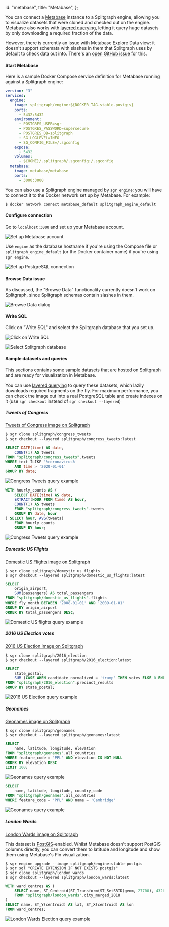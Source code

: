   id: "metabase",
  title: "Metabase",
};

You can connect a [Metabase](https://www.metabase.com/) instance to a Splitgraph engine,
allowing you to visualize datasets that were cloned and checked out on the engine. Metabase
also works with [layered querying](../large-datasets/layered-querying), letting it query
huge datasets by only downloading a required fraction of the data.

However, there is currently an issue with Metabase Explore Data view: it doesn't support schemata with slashes in them that Splitgraph uses by default to check data out into. There's an [open GitHub issue](https://github.com/metabase/metabase/issues/12450) for this.

#### Start Metabase

Here is a sample Docker Compose service definition for Metabase running against a Splitgraph engine:

```yaml
version: "3"
services:
  engine:
    image: splitgraph/engine:${DOCKER_TAG-stable-postgis}
    ports:
      - 5432:5432
    environment:
      - POSTGRES_USER=sgr
      - POSTGRES_PASSWORD=supersecure
      - POSTGRES_DB=splitgraph
      - SG_LOGLEVEL=INFO
      - SG_CONFIG_FILE=/.sgconfig
    expose:
      - 5432
    volumes:
      - ${HOME}/.splitgraph/.sgconfig:/.sgconfig
  metabase:
    image: metabase/metabase
    ports:
      - 3000:3000
```

You can also use a Splitgraph engine managed by [`sgr engine`](../sgr/engine-management/engine-add): you will have to connect it to the Docker network set up by Metabase. For example:

```shell-session
$ docker network connect metabase_default splitgraph_engine_default
```

#### Configure connection

Go to `localhost:3000` and set up your Metabase account.

![Set up Metabase account](https://raw.githubusercontent.com/splitgraph/splitgraph.com/master/content/docs/0700_integrating-splitgraph/images/metabase/1_initial_setup.png)

Use `engine` as the database hostname if you're using the Compose file or `splitgraph_engine_default` (or the Docker container name) if you're using `sgr engine`.

![Set up PostgreSQL connection](https://raw.githubusercontent.com/splitgraph/splitgraph.com/master/content/docs/0700_integrating-splitgraph/images/metabase/2_database_setup.png)

#### Browse Data issue

As discussed, the "Browse Data" functionality currently doesn't work on Splitgraph, since
Splitgraph schemas contain slashes in them.

![Browse Data dialog](https://raw.githubusercontent.com/splitgraph/splitgraph.com/master/content/docs/0700_integrating-splitgraph/images/metabase/3_browse_data.png)

#### Write SQL

Click on "Write SQL" and select the Splitgraph database that you set up.

![Click on Write SQL](https://raw.githubusercontent.com/splitgraph/splitgraph.com/master/content/docs/0700_integrating-splitgraph/images/metabase/4_write_sql.png)

![Select Splitgraph database](https://raw.githubusercontent.com/splitgraph/splitgraph.com/master/content/docs/0700_integrating-splitgraph/images/metabase/5_select_database.png)

#### Sample datasets and queries

This sections contains some sample datasets that are hosted on Splitgraph and are ready for visualization
in Metabase.

You can use [layered querying](../large-datasets/layered-querying) to query these datasets, which
lazily downloads required fragments on the fly. For maximum performance, you can check the image
out into a real PostgreSQL table and create indexes on it (use `sgr checkout` instead of `sgr checkout --layered`)

##### Tweets of Congress

[Tweets of Congress image on Splitgraph](/splitgraph/congress_tweets)

```shell-session
$ sgr clone splitgraph/congress_tweets
$ sgr checkout --layered splitgraph/congress_tweets:latest
```

```sql
SELECT DATE(time) AS date,
    COUNT(1) AS tweets
FROM "splitgraph/congress_tweets".tweets
WHERE text ILIKE '%coronavirus%'
    AND time > '2020-01-01'
GROUP BY date;
```

![Congress Tweets query example](https://raw.githubusercontent.com/splitgraph/splitgraph.com/master/content/docs/0700_integrating-splitgraph/images/metabase/6_congress_tweets.png)

```sql
WITH hourly_counts AS (
    SELECT DATE(time) AS date,
    EXTRACT(HOUR FROM time) AS hour,
    COUNT(1) AS tweets
    FROM "splitgraph/congress_tweets".tweets
    GROUP BY date, hour
) SELECT hour, AVG(tweets)
    FROM hourly_counts
    GROUP BY hour;
```

![Congress Tweets query example](https://raw.githubusercontent.com/splitgraph/splitgraph.com/master/content/docs/0700_integrating-splitgraph/images/metabase/7_congress_tweets.png)

##### Domestic US Flights

[Domestic US Flights image on Splitgraph](/splitgraph/domestic_us_flights)

```shell-session
$ sgr clone splitgraph/domestic_us_flights
$ sgr checkout --layered splitgraph/domestic_us_flights:latest
```

```sql
SELECT
    origin_airport,
    SUM(passengers) AS total_passengers
FROM "splitgraph/domestic_us_flights".flights
WHERE fly_month BETWEEN '2008-01-01' AND '2009-01-01'
GROUP BY origin_airport
ORDER BY total_passengers DESC;
```

![Domestic US flights query example](https://raw.githubusercontent.com/splitgraph/splitgraph.com/master/content/docs/0700_integrating-splitgraph/images/metabase/8_domestic_us_flights.png)

##### 2016 US Election votes

[2016 US Election image on Splitgraph](/splitgraph/2016_election)

```shell-session
$ sgr clone splitgraph/2016_election
$ sgr checkout --layered splitgraph/2016_election:latest
```

```sql
SELECT
    state_postal,
    SUM (CASE WHEN candidate_normalized = 'trump' THEN votes ELSE 0 END) / SUM(votes) * 100 AS trump_vote_percentage
FROM "splitgraph/2016_election".precinct_results
GROUP BY state_postal;
```

![2016 US Election query example](https://raw.githubusercontent.com/splitgraph/splitgraph.com/master/content/docs/0700_integrating-splitgraph/images/metabase/9_us_election.png)

##### Geonames

[Geonames image on Splitgraph](/splitgraph/geonames)

```shell-session
$ sgr clone splitgraph/geonames
$ sgr checkout --layered splitgraph/geonames:latest
```

```sql
SELECT
    name, latitude, longitude, elevation
FROM "splitgraph/geonames".all_countries
WHERE feature_code = 'PPL' AND elevation IS NOT NULL
ORDER BY elevation DESC
LIMIT 100;
```

![Geonames query example](https://raw.githubusercontent.com/splitgraph/splitgraph.com/master/content/docs/0700_integrating-splitgraph/images/metabase/10_geonames.png)

```sql
SELECT
    name, latitude, longitude, country_code
FROM "splitgraph/geonames".all_countries
WHERE feature_code = 'PPL' AND name = 'Cambridge'
```

![Geonames query example](https://raw.githubusercontent.com/splitgraph/splitgraph.com/master/content/docs/0700_integrating-splitgraph/images/metabase/11_geonames.png)

##### London Wards

[London Wards image on Splitgraph](/splitgraph/london_wards)

This dataset is [PostGIS](https://postgis.net/)-enabled. Whilst Metabase doesn't support PostGIS columns directly, you can
convert them to latitude and longitude and show them using Metabase's Pin visualization.

```shell-session
$ sgr engine upgrade --image splitgraph/engine:stable-postgis
$ sgr sql "CREATE EXTENSION IF NOT EXISTS postgis"
$ sgr clone splitgraph/london_wards
$ sgr checkout --layered splitgraph/london_wards:latest
```

```sql
WITH ward_centres AS (
    SELECT name, ST_Centroid(ST_Transform(ST_SetSRID(geom, 27700), 4326)) AS centroid
    FROM "splitgraph/london_wards".city_merged_2018
)
SELECT name, ST_Y(centroid) AS lat, ST_X(centroid) AS lon
FROM ward_centres;
```

![London Wards Election query example](https://raw.githubusercontent.com/splitgraph/splitgraph.com/master/content/docs/0700_integrating-splitgraph/images/metabase/12_london_wards.png)
